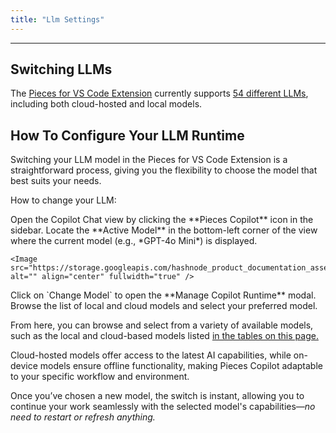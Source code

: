 ```yaml
---
title: "Llm Settings"
---
```


***

## Switching LLMs

The <a target="_blank" href="https://marketplace.visualstudio.com/items?itemName=MeshIntelligentTechnologiesInc.pieces-vscode">Pieces for VS Code Extension</a> currently supports [54 different LLMs](https://docs.pieces.app/products/large-language-models), including both cloud-hosted and local models.

## How To Configure Your LLM Runtime

Switching your LLM model in the Pieces for VS Code Extension is a straightforward process, giving you the flexibility to choose the model that best suits your needs.

How to change your LLM:

<Steps>
  <Step title="Open the Copilot Chat View">
    Open the Copilot Chat view by clicking the **Pieces Copilot** icon in the sidebar.
  </Step>

  <Step title="Locate the Active Model">
    Locate the **Active Model** in the bottom-left corner of the view where the current model (e.g., *GPT-4o Mini*) is displayed.

    <Image src="https://storage.googleapis.com/hashnode_product_documentation_assets/vs_code_extension_assets/pieces_copilot/llm_settings/circling_change_model_icon.gif" alt="" align="center" fullwidth="true" />
  </Step>

  <Step title="View the Models">
    Click on `Change Model` to open the **Manage Copilot Runtime** modal.
  </Step>

  <Step title="Choose Your Desired Model">
    Browse the list of local and cloud models and select your preferred model.
  </Step>
</Steps>

From here, you can browse and select from a variety of available models, such as the local and cloud-based models listed [in the tables on this page.](https://docs.pieces.app/products/core-dependencies/ollama/supported-models)

<Callout type="tip">
  Cloud-hosted models offer access to the latest AI capabilities, while on-device models ensure offline functionality, making Pieces Copilot adaptable to your specific workflow and environment.
</Callout>

Once you’ve chosen a new model, the switch is instant, allowing you to continue your work seamlessly with the selected model's capabilities—*no need to restart or refresh anything.*

<Image src="https://storage.googleapis.com/hashnode_product_documentation_assets/vs_code_extension_assets/pieces_copilot/llm_settings/selecting_llm_from_modal.gif" alt="" align="center" fullwidth="true" />
